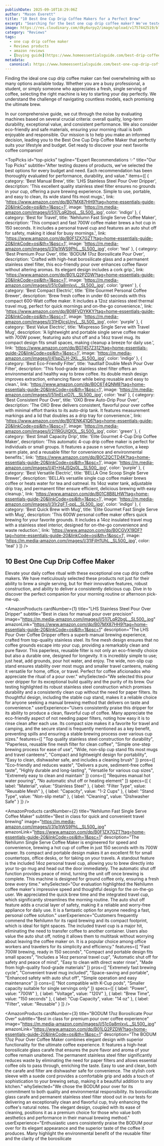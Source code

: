 ```yaml
---
publishDate: 2025-09-10T18:29:06Z
author: "Mason Everett"
title: "10 Best One Cup Drip Coffee Makers for a Perfect Brew"
excerpt: "Searching for the best one cup drip coffee maker? We've tested many to help you find top-performing, durable, and eco-friendly options. Discover your perfect single-serve coffee solution."
image: https://res.cloudinary.com/dky6urpy2/image/upload/v1757442519/blog_image_1757442518_i7pjrq.webp
category: "Reviews"
tags:
  - one cup drip coffee maker
  - Reviews products
  - amazon reviews
  - [buying guide](https://www.homeessentialsguide.com/best-drip-coffee-maker-for-one-person)
metadata:
  canonical: https://www.homeessentialsguide.com/best-one-cup-drip-coffee-maker
---
```



Finding the ideal one cup drip coffee maker can feel overwhelming with so many options available today. Whether you are a busy professional, a student, or simply someone who appreciates a fresh, single serving of coffee, selecting the right machine is key to starting your day perfectly. We understand the challenge of navigating countless models, each promising the ultimate brew.

In our comprehensive guide, we cut through the noise by evaluating machines based on several crucial criteria: overall quality, long-term durability, exceptional value, and consistent performance. We also consider eco-friendly and safe materials, ensuring your morning ritual is both enjoyable and responsible. Our mission is to help you make an informed decision, leading you to the Best One Cup Drip Coffee Maker that perfectly suits your lifestyle and budget. Get ready to discover your next favorite coffee companion!

<TopPicks
  id="top-picks"
  tagline="Expert Recommendations ✨"
  title="Our Top Picks"
  subtitle="After testing dozens of products, we've selected the best options for every budget and need. Each recommendation has been thoroughly evaluated for performance, durability, and value."
  items={[
    {
      category: 'Best Manual Brew',
      title: 'LHS Stainless Steel Pour Over Dripper',
      description: 'This excellent quality stainless steel filter ensures no grounds in your cup, offering a pure brewing experience. Simple to use, portable, and easy to clean, its wide stand fits most mugs.',
      link: 'https://www.amazon.com/dp/B07MX87HH9?tag=home-essentials-guide-20&linkCode=osi&th=1&psc=1',
      image: 'https://m.media-amazon.com/images/I/51l7LqR2bgL._SL500_.jpg',
      color: 'indigo'
    },
    {
      category: 'Best for Travel',
      title: 'Nehilumn Fast Single Serve Coffee Maker',
      description: 'This compact and fast 700W coffee maker brews a hot cup in 150 seconds. It includes a personal travel cup and features an auto shut off for safety, making it ideal for busy mornings.',
      link: 'https://www.amazon.com/dp/B0F1ZX7GZT?tag=home-essentials-guide-20&linkCode=osi&th=1&psc=1',
      image: 'https://m.media-amazon.com/images/I/31p1tWS9PhL._SL500_.jpg',
      color: 'teal'
    },
    {
      category: 'Best Premium Pour Over',
      title: 'BODUM 17oz Borosilicate Pour Over',
      description: 'Crafted with high-heat borosilicate glass and a permanent stainless steel filter, this eco-friendly pour over enhances coffee flavor without altering aromas. Its elegant design includes a cork grip.',
      link: 'https://www.amazon.com/dp/B01LQ2PZDW?tag=home-essentials-guide-20&linkCode=osi&th=1&psc=1',
      image: 'https://m.media-amazon.com/images/I/51c0a8mIxvL._SL500_.jpg',
      color: 'green'
    },
    {
      category: 'Best Compact Electric',
      title: 'Elite Gourmet Personal Coffee Brewer',
      description: 'Brew fresh coffee in under 60 seconds with this compact 600-Watt coffee maker. It includes a 12oz stainless steel thermal travel mug, perfect for quick mornings and on-the-go convenience.',
      link: 'https://www.amazon.com/dp/B08FVDYKKY?tag=home-essentials-guide-20&linkCode=osi&th=1&psc=1',
      image: 'https://m.media-amazon.com/images/I/31HDjcsUnyL._SL500_.jpg',
      color: 'purple'
    },
    {
      category: 'Best Value Electric',
      title: 'Mixpresso Single Serve with Travel Mug',
      description: 'A lightweight and portable single serve coffee maker with 700W power, featuring auto shut off and a 14oz travel mug. Its compact design fits small spaces, making cleanup a breeze for daily use.',
      link: 'https://www.amazon.com/dp/B07457Z312?tag=home-essentials-guide-20&linkCode=osi&th=1&psc=1',
      image: 'https://m.media-amazon.com/images/I/41spZLH-2KL._SL500_.jpg',
      color: 'indigo'
    },
    {
      category: 'Best Eco-Friendly Filter',
      title: 'hautllaif Double Mesh Pour Over Filter',
      description: 'This food-grade stainless steel filter offers an environmental and healthy way to brew coffee. Its double mesh design improves extraction, enhancing flavor while being reusable and easy to clean.',
      link: 'https://www.amazon.com/dp/B0C6T4QNM8?tag=home-essentials-guide-20&linkCode=osi&th=1&psc=1',
      image: 'https://m.media-amazon.com/images/I/51inELviO7L._SL500_.jpg',
      color: 'teal'
    },
    {
      category: 'Best Consistent Pour Over',
      title: 'OXO Brew Auto-Drip Pour Over',
      description: 'The OXO Brew delivers consistent, flavorful pour over coffee with minimal effort thanks to its auto-drip tank. It features measurement markings and a lid that doubles as a drip tray for convenience.',
      link: 'https://www.amazon.com/dp/B01ENK41Q6?tag=home-essentials-guide-20&linkCode=osi&th=1&psc=1',
      image: 'https://m.media-amazon.com/images/I/211RGUIQlOL._SL500_.jpg',
      color: 'green'
    },
    {
      category: 'Best Small Capacity Drip',
      title: 'Elite Gourmet 4-Cup Drip Coffee Maker',
      description: 'This automatic 4-cup drip coffee maker is perfect for individuals or small groups. It features a pause n serve function, a keep warm plate, and a reusable filter for convenience and environmental benefits.',
      link: 'https://www.amazon.com/dp/B0CZQCTD4K?tag=home-essentials-guide-20&linkCode=osi&th=1&psc=1',
      image: 'https://m.media-amazon.com/images/I/41+H4JSQs0L._SL500_.jpg',
      color: 'purple'
    },
    {
      category: 'Best Versatile Electric',
      title: 'BELLA One Scoop Single Serve Brewer',
      description: 'BELLA’s versatile single cup coffee maker brews coffee or heats water for tea and oatmeal. Its 14oz water tank, adjustable drip tray, and permanent filter ensure efficient, delicious brewing with easy cleanup.',
      link: 'https://www.amazon.com/dp/B01C8B8LHW?tag=home-essentials-guide-20&linkCode=osi&th=1&psc=1',
      image: 'https://m.media-amazon.com/images/I/31r2gFT-ppL._SL500_.jpg',
      color: 'indigo'
    },
    {
      category: 'Best Quick Brew with Mug',
      title: 'Elite Gourmet Fast Single Serve with Mug',
      description: 'This 600W personal coffee maker offers quick brewing for your favorite grounds. It includes a 14oz insulated travel mug with a stainless steel interior, designed for on-the-go convenience and waste reduction.',
      link: 'https://www.amazon.com/dp/B0CGVX19DF?tag=home-essentials-guide-20&linkCode=osi&th=1&psc=1',
      image: 'https://m.media-amazon.com/images/I/31lFjIH1UhL._SL500_.jpg',
      color: 'teal'
    }
  ]}
/>

## 10 Best One Cup Drip Coffee Maker

Elevate your daily coffee ritual with these exceptional one cup drip coffee makers. We have meticulously selected these products not just for their ability to brew a single serving, but for their innovative features, robust construction, and ability to deliver a consistently delicious cup. Dive in to discover the perfect companion for your morning routine or afternoon pick-me-up.

<AmazonProducts
  cardNumber={1}
  title="LHS Stainless Steel Pour Over Dripper"
  subtitle="Best in class for manual pour over precision"
  image="https://m.media-amazon.com/images/I/51l7LqR2bgL._SL500_.jpg"
  amazonLink="https://www.amazon.com/dp/B07MX87HH9?tag=home-essentials-guide-20&linkCode=osi&th=1&psc=1"
  description="The LHS Pour Over Coffee Dripper offers a superb manual brewing experience, crafted from top-quality stainless steel. Its fine mesh design ensures that no coffee grounds escape into your cup, providing a remarkably clean and pure flavor. This paperless, reusable filter is not only an eco-friendly choice but also a durable one, designed for longevity. It is incredibly simple to use; just heat, add grounds, pour hot water, and enjoy. The wide, non-slip cup stand ensures stability over most mugs and smaller travel canteens, making it versatile for home, office, or travel. Perfect for coffee aficionados who appreciate the ritual of a pour over."
  whySelected="We selected this pour over dripper for its exceptional build quality and the purity of its brew. Our testing highlighted its robust stainless steel construction which promises durability and a consistently clean cup without the need for paper filters. Its thoughtful design, including the stable cup stand, makes it a reliable choice for anyone seeking a manual brewing method that delivers on taste and convenience."
  userExperience="Users consistently praise this dripper for its ability to produce a clean, flavorful cup of coffee. Many appreciate the eco-friendly aspect of not needing paper filters, noting how easy it is to rinse clean after each use. Its compact size makes it a favorite for travel and camping, and the secure stand is frequently mentioned as a key benefit, preventing spills and ensuring a stable brewing process over various cup sizes."
  features={[
    "Top quality stainless steel construction for durability",
    "Paperless, reusable fine mesh filter for clean coffee",
    "Simple one-step brewing process for ease of use",
    "Wide, non-slip cup stand fits most mugs and travel canteens",
    "Compact and lightweight design for portability",
    "Easy to clean, dishwasher safe, and includes a cleaning brush"
  ]}
  pros={[
    "Eco-friendly and reduces waste",
    "Delivers a pure, sediment-free coffee taste",
    "Highly durable and long-lasting",
    "Versatile for various cup sizes",
    "Extremely easy to clean and maintain"
  ]}
  cons={[
    "Requires manual hot water pouring",
    "No automatic shut off or heating element"
  ]}
  specs={[
    { label: "Material", value: "Stainless Steel" },
    { label: "Filter Type", value: "Reusable Mesh" },
    { label: "Capacity", value: "1-2 Cups" },
    { label: "Stand Type", value: "Non-slip metal" },
    { label: "Cleaning", value: "Dishwasher Safe" }
  ]}
/>

<AmazonProducts
  cardNumber={2}
  title="Nehilumn Fast Single Serve Coffee Maker"
  subtitle="Best in class for quick and convenient travel brewing"
  image="https://m.media-amazon.com/images/I/31p1tWS9PhL._SL500_.jpg"
  amazonLink="https://www.amazon.com/dp/B0F1ZX7GZT?tag=home-essentials-guide-20&linkCode=osi&th=1&psc=1"
  description="The Nehilumn Single Serve Coffee Maker is engineered for speed and convenience, brewing a hot cup of coffee in just 150 seconds with its 700W power. Its compact and portable design makes it an excellent fit for small countertops, office desks, or for taking on your travels. A standout feature is the included 14oz personal travel cup, allowing you to brew directly into your to-go mug and head out the door immediately. The automatic shut off function provides peace of mind, turning the unit off once brewing is complete. This machine is designed for ground coffee only, ensuring a fresh brew every time."
  whySelected="Our evaluation highlighted the Nehilumn coffee maker's impressive speed and thoughtful design for the on-the-go user. We appreciated the quick brew time and the integrated travel cup, which significantly streamlines the morning routine. The auto shut off feature adds a crucial layer of safety, making it a reliable and worry-free appliance for daily use. It is a fantastic option for anyone needing a fast, personal coffee solution."
  userExperience="Customers frequently commend the Nehilumn for its rapid brewing and its compact footprint, which is ideal for tight spaces. The included travel cup is a major hit, eliminating the need to transfer coffee to another container. Users also value the auto shut off, noting it allows them to multitask without worrying about leaving the coffee maker on. It is a popular choice among office workers and travelers for its simplicity and efficiency."
  features={[
    "Fast 700W brewing, ready in 150 seconds",
    "Compact and portable design fits small spaces",
    "Includes a 14oz personal travel cup",
    "Automatic shut off for safety and peace of mind",
    "Easy to clean with direct water rinse",
    "Made from high-quality food-grade materials"
  ]}
  pros={[
    "Extremely fast brewing cycle",
    "Convenient travel mug included",
    "Space-saving and portable",
    "Enhanced safety with auto shut off",
    "Simple operation and easy maintenance"
  ]}
  cons={[
    "Not compatible with K-Cup pods",
    "Smaller capacity suitable for single servings only"
  ]}
  specs={[
    { label: "Power", value: "700W" },
    { label: "Voltage", value: "120V" },
    { label: "Brew Time", value: "150 seconds" },
    { label: "Cup Capacity", value: "14 oz" },
    { label: "Filter", value: "Reusable" }
  ]}
/>

<AmazonProducts
  cardNumber={3}
  title="BODUM 17oz Borosilicate Pour Over"
  subtitle="Best in class for premium pour over coffee experience"
  image="https://m.media-amazon.com/images/I/51c0a8mIxvL._SL500_.jpg"
  amazonLink="https://www.amazon.com/dp/B01LQ2PZDW?tag=home-essentials-guide-20&linkCode=osi&th=1&psc=1"
  description="The BODUM 17oz Pour Over Coffee Maker combines elegant design with superior functionality for the ultimate coffee experience. It features a high-heat borosilicate glass carafe that ensures the pure flavor and aroma of your coffee remain unaltered. The permanent stainless steel filter significantly reduces waste by eliminating the need for paper filters and allows essential coffee oils to pass through, enriching the taste. Easy to use and clean, both the carafe and filter are dishwasher safe for convenience. The stylish cork sleeve with a suede cord provides a comfortable grip and adds a touch of sophistication to your brewing setup, making it a beautiful addition to any kitchen."
  whySelected="We chose the BODUM pour over for its commitment to both quality and environmental responsibility. Its borosilicate glass carafe and permanent stainless steel filter stood out in our tests for delivering an exceptionally clean and flavorful cup, truly enhancing the coffee's natural notes. The elegant design, coupled with its ease of cleaning, positions it as a premium choice for those who value both aesthetics and performance in their manual brewing method."
  userExperience="Enthusiastic users consistently praise the BODUM pour over for its elegant appearance and the superior taste of the coffee it produces. Many highlight the environmental benefit of the reusable filter and the clarity of the borosilicate